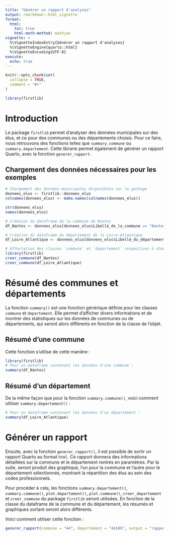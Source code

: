 ```yaml
---
title: "Générer un rapport d'analyses"
output: rmarkdown::html_vignette
format: 
  html:
    toc: true
    html-math-method: mathjax
vignette: >
  %\VignetteIndexEntry{Générer un rapport d'analyses}
  %\VignetteEngine{quarto::html}
  %\VignetteEncoding{UTF-8}
execute:
  echo: true
---
```


```r
knitr::opts_chunk$set(
  collapse = TRUE,
  comment = "#>"
)
```

```r
library(firstlib)
```

# Introduction

Le package `firstlib` permet d’analyser des données municipales sur des élus, et ce pour des communes ou des départements choisis. Pour ce faire, nous retrouvons des fonctions telles que `summary.commune` ou
`summary.departement`. Cette librarie permet également de générer un rapport Quarto, avec la fonction `generer_rapport`.

## Chargement des données nécessaires pour les exemples

```r
# Chargement des données municipales disponibles sur le package
donnees_elus <- firstlib::donnees_elus
colnames(donnees_elus) <- make.names(colnames(donnees_elus))

str(donnees_elus)
names(donnees_elus)

# Création du dataframe de la commune de Nantes
df_Nantes <- donnees_elus[donnees_elus$Libellé_de_la_commune == "Nantes",]

# Création du dataframe du département de la Loire-Atlantique
df_Loire_Atlantique <- donnees_elus[donnees_elus$Libellé_du_département == "Loire-Atlantique",]

# Affectation des classes `commune` et `departement` respectives à chaque dataframe
library(firstlib)
creer_commune(df_Nantes)
creer_commune(df_Loire_Atlantique)
```

# Résumé des communes et départements

La fonction `summary()` est une fonction générique définie pour les classes `commune` et `departement`. Elle permet d'afficher divers informations et de montrer des statistiques sur les données de communes ou de départements, qui seront alors différents en fonction de la classe de l'objet. 

## Résumé d'une commune

Cette fonction s'utilise de cette manière : 

```r
library(firstlib)
# Pour un dataframe contenant les données d'une commune :
summary(df_Nantes)  
```

## Résumé d'un département

De la même façon que pour la fonction `summary.commune()`, voici comment utiliser `summary.departement()` :

```r
# Pour un dataframe contenant les données d'un département :
summary(df_Loire_Atlantique)  
```

# Générer un rapport

Ensuite, avec la fonction `generer_rapport()`, il est possible de sortir un rapport Quarto au format `html`. Ce rapport donnera des informations détaillées sur la commune et le département rentrés en paramètres. Par la suite, seront produit des graphique, l'un pour la commune et l'autre pour le département sélectionnés, montrant la répartition des élus au sein des codes professionnels.

Pour procéder à cela, les fonctions `summary.departement()`, `summary.commune()`, `plot.departement()`, `plot.commune()`, `creer_departement` et `creer_commune` du package `firstlib` seront utilisées. En fonction de la classe du dataframe de la commune et du département, les résumés et graphiques sortant seront alors différents.

Voici comment utiliser cette fonction : 

```r
generer_rapport(commune = "44", departement = "44109", output = "rapport_nantes.html")
```
